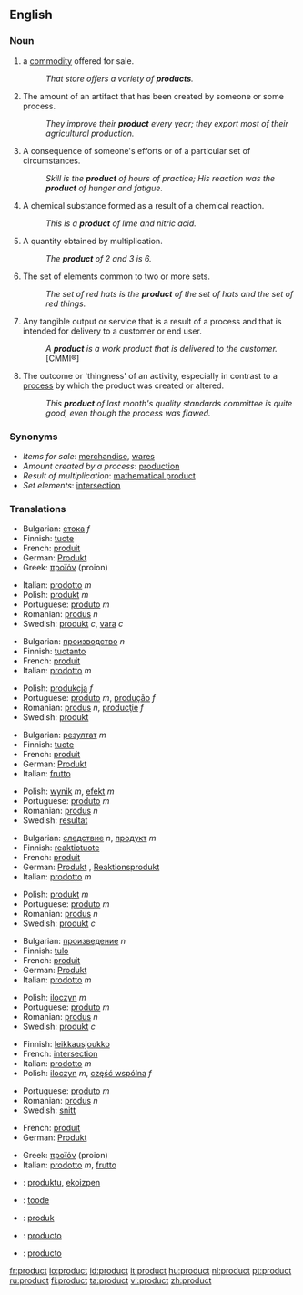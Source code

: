 ==English==

===Noun===
{{en-noun}}

# a [[commodity]] offered for sale.
#: ''That store offers a variety of '''products'''.''
# The amount of an artifact that has been created by someone or some process.
#: ''They improve their '''product''' every year; they export most of their agricultural production.''
# A consequence of someone's efforts or of a particular set of circumstances.
#: ''Skill is the '''product''' of hours of practice; His reaction was the '''product''' of hunger and fatigue.''
# A chemical substance formed as a result of a chemical reaction.
#: ''This is a '''product''' of lime and nitric acid.''
# {{math}} A quantity obtained by multiplication.
#: ''The '''product''' of 2 and 3 is 6.''
# The set of elements common to two or more sets.
#: ''The set of red hats is the '''product''' of the set of hats and the set of red things.''
# Any tangible output or service that is a result of a process and that is intended for delivery to a customer or end user. 
#: ''A '''product''' is a work product that is delivered to the customer.'' [CMMI®]
# The outcome or 'thingness' of an activity, especially in contrast to a [[process]] by which the product was created or altered.
#: ''This '''product''' of last month's quality standards committee is quite good, even though the process was flawed.''

===Synonyms===
*''Items for sale'': [[merchandise]], [[wares]]
*''Amount created by a process'': [[production]]
*''Result of multiplication'': [[mathematical product]]
*''Set elements'': [[intersection]]

===Translations===
{{trans-top|commodity for sale}}
*Bulgarian: [[стока]] ''f''
*Finnish: [[tuote]]
*French: [[produit]] {{m}}
*German: [[Produkt]] {{n}}
*Greek: [[προϊόν]] (proion) {{n}}
{{trans-mid}}
*Italian: [[prodotto]] ''m''
*Polish: [[produkt]] ''m''
*Portuguese: [[produto]] ''m''
*Romanian: [[produs]] ''n''
*Swedish: [[produkt]] ''c'', [[vara]] ''c''
{{trans-bottom}}

{{trans-top|amount created by a process}}
*Bulgarian: [[производство]] ''n''
*Finnish: [[tuotanto]]
*French: [[produit]] {{m}}
*Italian: [[prodotto]] ''m''
{{trans-mid}}
*Polish: [[produkcja]] ''f''
*Portuguese: [[produto]] ''m'', [[produção]] ''f''
*Romanian: [[produs]] ''n'', [[producţie]] ''f''
*Swedish: [[produkt]] {{c}}
{{trans-bottom}}

{{trans-top|consequence of efforts}}
*Bulgarian: [[резултат]] ''m''
*Finnish: [[tuote]]
*French: [[produit]] {{m}}
*German: [[Produkt]] {{n}}
*Italian: [[frutto]] {{m}}
{{trans-mid}}
*Polish: [[wynik]] ''m'', [[efekt]] ''m''
*Portuguese: [[produto]] ''m''
*Romanian: [[produs]] ''n''
*Swedish: [[resultat]] {{n}}
{{trans-bottom}}

{{trans-top|result of chemical reaction}}
*Bulgarian: [[следствие]] ''n'', [[продукт]] ''m''
*Finnish: [[reaktiotuote]]
*French: [[produit]] {{m}}
*German: [[Produkt]] {{n}}, [[Reaktionsprodukt]] {{n}}
*Italian: [[prodotto]] ''m''
{{trans-mid}}
*Polish: [[produkt]] ''m''
*Portuguese: [[produto]] ''m''
*Romanian: [[produs]] ''n''
*Swedish: [[produkt]] ''c''
{{trans-bottom}}

{{trans-top|multiplication result}}
*Bulgarian: [[произведение]] ''n''
*Finnish: [[tulo]]
*French: [[produit]] {{m}}
*German: [[Produkt]] {{n}}
*Italian: [[prodotto]] ''m''
{{trans-mid}}
*Polish: [[iloczyn]] ''m''
*Portuguese: [[produto]] ''m''
*Romanian: [[produs]] ''n''
*Swedish: [[produkt]] ''c''
{{trans-bottom}}

{{trans-top|set elements}}
*Finnish: [[leikkausjoukko]]
*French: [[intersection]] {{f}}
*Italian: [[prodotto]] ''m''
*Polish: [[iloczyn]] ''m'', [[część wspólna]] ''f''
{{trans-mid}}
*Portuguese: [[produto]] ''m''
*Romanian: [[produs]] ''n''
*Swedish: [[snitt]] {{n}}
{{trans-bottom}}

{{trans-top|any tangible output}}
*French: [[produit]] {{m}}
*German: [[Produkt]] {{n}}
{{trans-mid}}
*Greek: [[προϊόν]] (proion) {{n}}
*Italian: [[prodotto]] ''m'', [[frutto]] {{m}}
{{trans-bottom}}

{{checktrans}}
{{trans-top|Translations to be categorised}}
*{{ttbc|Basque}}: [[produktu]], [[ekoizpen]]
*{{ttbc|Estonian}}: [[toode]]
*{{ttbc|Indonesian}}: [[produk]]
{{trans-mid}}
*{{ttbc|Interlingua}}: [[producto]]
*{{ttbc|Spanish}}: [[producto]] {{m}}
{{trans-bottom}}

[[fr:product]]
[[io:product]]
[[id:product]]
[[it:product]]
[[hu:product]]
[[nl:product]]
[[pt:product]]
[[ru:product]]
[[fi:product]]
[[ta:product]]
[[vi:product]]
[[zh:product]]
